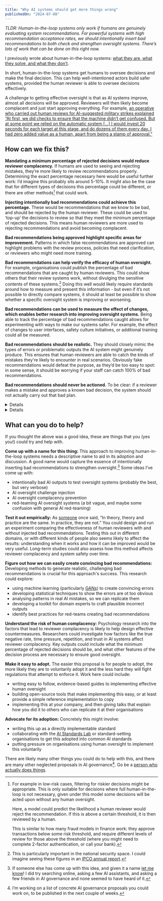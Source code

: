 ```yaml
---
title: "Why AI systems should get more things wrong"
publishedOn: "2024-07-08"
---
```



_TLDR: Human-in-the-loop systems only work if humans are genuinely evaluating system recommendations. For powerful systems with high recommendation acceptance rates, we should intentionally insert bad recommendations to both check and strengthen oversight systems. There’s lots of work that can be done on this right now._

I previously wrote about human-in-the-loop systems: [what they are, what they solve, and what they don’t](../hitl-intro/).

In short, human-in-the-loop systems get humans to oversee decisions and make the final decision. This can help well-intentioned actors build safer systems, provided the human reviewer is able to oversee decisions effectively.

A challenge to getting effective oversight is that as AI systems improve, almost all decisions will be approved. Reviewers will then likely become complacent and just start approving everything. For example, [an operative who carried out human reviews for AI-suggested military strikes explained “At first, we did checks to ensure that the machine didn’t get confused. But at some point we relied on the automatic system [...] I would invest 20 seconds for each target at this stage, and do dozens of them every day. I had zero added value as a human, apart from being a stamp of approval.”](https://www.972mag.com/lavender-ai-israeli-army-gaza/)


## How can we fix this?

**Mandating a minimum percentage of rejected decisions would reduce reviewer complacency.** If humans are used to seeing and rejecting mistakes, they’re more likely to review recommendations properly. Determining the exact percentage necessary here would be useful further work: I’d imagine this probably sits around 5-10%. It might also be the case that for different types of decisions this percentage could be different, or there are other methods[^1] that could work.

**Injecting intentionally bad recommendations could achieve this percentage.** These would be recommendations that we know to be bad, and should be rejected by the human reviewer. These could be used to ‘top-up’ the decisions to review so that they meet the minimum percentage of rejected decisions. This means human reviewers are more used to rejecting recommendations and avoid becoming complacent.

**Bad recommendations being approved highlight specific areas for improvement.** Patterns in which false recommendations are approved can highlight problems with the review process, policies that need clarification, or reviewers who might need more training.

**Bad recommendations can help verify the efficacy of human oversight.** For example, organisations could publish the percentage of bad recommendations that are caught by human reviewers. This could show others that their review systems work, without divulging the sensitive contents of these systems.[^2] Doing this well would likely require standards around how to measure and present this information - but even if it’s not possible to directly compare systems, it should at least be possible to show whether a specific oversight system is improving or worsening.

**Bad recommendations can be used to measure the effect of changes, which enables better research into improving oversight systems.** Being able to track the percentage of bad recommendations caught allows for experimenting with ways to make our systems safer. For example, the effect of changes to user interfaces, safety culture initiatives, or additional training could all be measured.

**Bad recommendations should be realistic.** They should closely mimic the types of errors or problematic outputs the AI system might genuinely produce. This ensures that human reviewers are able to catch the kinds of mistakes they're likely to encounter in real scenarios. Obviously fake recommendations would defeat the purpose, as they’d be too easy to spot: in some sense, it should be worrying if your staff can catch 100% of bad recommendations.

**Bad recommendations should never be actioned.** To be clear: if a reviewer makes a mistake and approves a known bad decision, the system should not actually carry out that bad plan.

<Details title="Won’t this create a bunch of extra work">
This is an objection I’ve heard to this idea. There are usually two scenarios:

The case where oversight is being done well: Once deployed it will be 5-10% extra work for the reviewers (and less if there are more true rejections). This is a small price to pay to be able to continuously improve the oversight measures, and verify and demonstrate the effectiveness of your oversight system. There is also some work to develop such systems, for example to update the software to generate and inject these bad examples. Making this easy is valuable future work.

The case where oversight is being done poorly: this would require significant effort to improve the system such that the human review was effective. In this case, that is kind of the point. Once improved, we’re back to the case where oversight is being done well.

One neat thing is that it’s difficult for organisations to object to this proposal on the grounds of it creating work above the % of cases injected - because presumably that means their existing human oversight systems are just not good.
</Details>

<Details title="Won’t this be stressful for the operatives">
Having a system that is in some sense testing operatives might add a little stress to their jobs.

However, some stress about getting important things wrong is appropriate. Operatives probably _should_ worry that they might be bombing innocent people, and try very hard to avoid this. If the worry of being called out by the system is greater than this then maybe something has gone wrong.

Additionally, how stressful this is highly dependent on how organisations handle people approving bad recommendations. In line with best practices from fields like aviation and nuclear power, mistakes should be treated as opportunities for system-wide learning and improvement.
</Details>

## What can you do to help?

If you thought the above was a good idea, these are things that you (yes you!) could try and help with.

**Come up with a name for this thing:** This approach to improving human-in-the-loop systems needs a descriptive name to aid in its adoption and discussion. A good name would capture the essence of intentionally inserting bad recommendations to strengthen oversight.[^3] Some ideas I’ve come up with:
* intentionally bad AI outputs to test oversight systems (probably the best, but very verbose)
* AI oversight challenge injection
* AI oversight complacency prevention
* red-teaming AI oversight systems (a bit vague, and maybe some confusion with general AI red-teaming)

**Test it out empirically:** As [someone](https://quoteinvestigator.com/2018/04/14/theory/) once said, “In theory, theory and practice are the same. In practice, they are not.” You could design and run an experiment comparing the effectiveness of human reviewers with and without injected bad recommendations. Testing this out in different domains, or with different kinds of people also seems likely to affect the results: understanding when it works and how it can be improved would be very useful. Long-term studies could also assess how this method affects reviewer complacency and system safety over time.

**Figure out how we can easily create convincing bad recommendations:** Developing methods to generate realistic, challenging bad recommendations is crucial for this approach's success. This research could explore:
* using machine learning (particularly [GANs](https://en.wikipedia.org/wiki/Generative_adversarial_network)) to create convincing errors
* developing statistical techniques to show the errors are ot too obvious
* analysing patterns in real AI mistakes, so we can replicate them
* developing a toolkit for domain experts to craft plausible incorrect outputs
* identify best practices for red-teams creating bad recommendations

**Understand the risk of human complacency:** Psychology research into the factors that lead to reviewer complacency is likely to help design effective countermeasures. Researchers could investigate how factors like the true negative rate, time pressure, repetition, and trust in AI systems affect reviewer complacency. Key outputs could include what the minimum percentage of rejected decisions should be, and what other features of the decision process are necessary to ensure good oversight.

**Make it easy to adopt.** The easier this proposal is for people to adopt, the more likely they are to voluntarily adopt it and the less hard they will fight regulations that attempt to enforce it. Work here could include:
* writing easy to follow, evidence-based guides to implementing effective human oversight
* building open-source tools that make implementing this easy, or at least provide a simple reference implementation to copy
* implementing this at your company, and then giving talks that explain how you did it to others who can replicate it at their organisations

**Advocate for its adoption:** Concretely this might involve:
* writing this up as a directly implementable standard
* collaborating with the [AI Standards Lab](https://www.aistandardslab.org/) or standard-setting organisations to get this adopted into common AI standards
* putting pressure on organisations using human oversight to implement this voluntarily

There are likely many other things you could do to help with this, and there are many other neglected proposals in AI governance[^4]. Go be a [person who actually does things](https://www.neelnanda.io/blog/become-a-person-who-actually-does-things).

[^1]:
     For example in low-risk cases, filtering for riskier decisions might be appropriate. This is only suitable for decisions where full human-in-the-loop is not necessary, given under this model some decisions will be acted upon without any human oversight.
    
    Here, a model could predict the likelihood a human reviewer would reject the recommendation. If this is above a certain threshold, it is then reviewed by a human.
    
    This is similar to how many fraud models in finance work: they approve transactions below some risk threshold, and require different levels of review for those above the threshold (where you might need to complete 2-factor authentication, or call your bank).

[^2]:
     This is particularly important in the national security space. I could imagine seeing these figures in an [IPCO annual report](https://www.ipco.org.uk/publications/annual-reports/).

[^3]:
     If someone else has come up with this idea, and given it a name [let me know](/)! I did try searching online, asking a few AI assistants, and asking a few friends in AI governance and none seemed to have heard of it.

[^4]:
     I’m working on a list of concrete AI governance proposals you could work on, to be published in the next couple of weeks.
